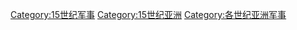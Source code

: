 [[Category:15世纪军事|Category:15世纪军事]]
[[Category:15世纪亚洲|Category:15世纪亚洲]]
[[Category:各世纪亚洲军事|Category:各世纪亚洲军事]]